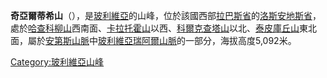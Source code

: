 {{Coord|16|4|48|S|68|24|30|W|display=title}}

'''奇亞爾蒂希山'''（{{lang-es|Ch'iyar T'ikhi}}），是[[玻利維亞|玻利維亞]]的山峰，位於該國西部[[拉巴斯省_(玻利維亞)|拉巴斯省]]的[[洛斯安地斯省|洛斯安地斯省]]，處於[[哈查科柳山|哈查科柳山]]西南面、[[卡拉托霍山|卡拉托霍山]]以西、[[科爾克查塔山|科爾克查塔山]]以北、[[泰皮庫丘山|泰皮庫丘山]]東北面，屬於[[安第斯山脈|安第斯山脈]]中[[玻利維亞瑞阿爾山脈|玻利維亞瑞阿爾山脈]]的一部分，海拔高度5,092米。

{{Bolivia-geo-stub}}
[[Category:玻利維亞山峰|Category:玻利維亞山峰]]